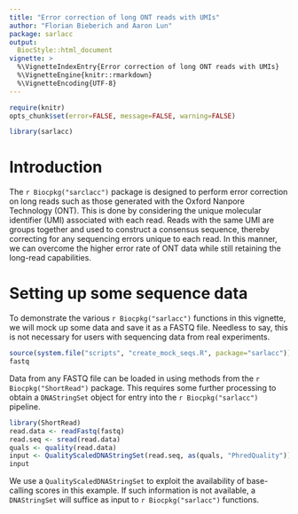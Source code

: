 ```yaml
---
title: "Error correction of long ONT reads with UMIs"
author: "Florian Bieberich and Aaron Lun"
package: sarlacc
output: 
  BiocStyle::html_document
vignette: >
  %\VignetteIndexEntry{Error correction of long ONT reads with UMIs}
  %\VignetteEngine{knitr::rmarkdown}
  %\VignetteEncoding{UTF-8}  
---
```



```r
require(knitr)
opts_chunk$set(error=FALSE, message=FALSE, warning=FALSE)
```

```r
library(sarlacc)
```

# Introduction

The `r Biocpkg("sarclacc")` package is designed to perform error correction on long reads such as those generated with the Oxford Nanpore Technology (ONT).
This is done by considering the unique molecular identifier (UMI) associated with each read.
Reads with the same UMI are groups together and used to construct a consensus sequence, thereby correcting for any sequencing errors unique to each read.
In this manner, we can overcome the higher error rate of ONT data while still retaining the long-read capabilities.

# Setting up some sequence data

To demonstrate the various `r Biocpkg("sarlacc")` functions in this vignette, we will mock up some data and save it as a FASTQ file.
Needless to say, this is not necessary for users with sequencing data from real experiments.

```r
source(system.file("scripts", "create_mock_seqs.R", package="sarlacc"))
fastq
```

Data from any FASTQ file can be loaded in using methods from the `r Biocpkg("ShortRead")` package.
This requires some further processing to obtain a `DNAStringSet` object for entry into the `r Biocpkg("sarlacc")` pipeline.

```r
library(ShortRead)
read.data <- readFastq(fastq)
read.seq <- sread(read.data)
quals <- quality(read.data)
input <- QualityScaledDNAStringSet(read.seq, as(quals, "PhredQuality"))
input
```

We use a `QualityScaledDNAStringSet` to exploit the availability of base-calling scores in this example.
If such information is not available, a `DNAStringSet` will suffice as input to `r Biocpkg("sarlacc")` functions.

 
